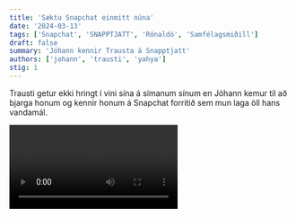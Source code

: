 ```yaml
---
title: 'Sæktu Snapchat einmitt núna'
date: '2024-03-13'
tags: ['Snapchat', 'SNAPPTJATT', 'Rónaldó', 'Samfélagsmiðill']
draft: false
summary: 'Jóhann kennir Trausta á Snapptjatt'
authors: ['johann', 'trausti', 'yahya']
stig: 1
---
```



Trausti getur ekki hringt í vini sína á símanum  sínum en Jóhann kemur til að bjarga 
honum og kennir honum á Snapchat forritið sem mun laga öll hans vandamál.


<Video id="ce79tCHBpMk" />

